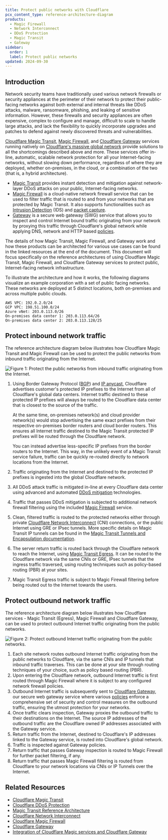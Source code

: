 ```yaml
---
title: Protect public networks with Cloudflare
pcx_content_type: reference-architecture-diagram
products:
  - Magic Firewall
  - Network Interconnect
  - DDoS Protection
  - Magic Transit
  - Gateway
sidebar:
  order: 1
  label: Protect public networks
updated: 2024-09-30
---
```


## Introduction

Network security teams have traditionally used various network firewalls or security appliances at the perimeter of their network to protect their public-facing networks against both external and internal threats like DDoS attacks, malware, ransomware, phishing, and leaking of sensitive information. However, these firewalls and security appliances are often expensive, complex to configure and manage, difficult to scale to handle large attacks, and lack the flexibility to quickly incorporate upgrades and patches to defend against newly discovered threats and vulnerabilities.

[Cloudflare Magic Transit](/magic-transit/), [Magic Firewall](/magic-firewall/), and [Cloudflare Gateway](/cloudflare-one/policies/gateway/) services running natively on [Cloudflare's massive global network](https://www.cloudflare.com/network/) provide solutions to all the shortcomings described above and more. These services offer in-line, automatic, scalable network protection for all your Internet-facing networks, without slowing down performance, regardless of where they are deployed, whether on-premises, in the cloud, or a combination of the two (that is, a hybrid architecture).

- [Magic Transit](https://www.cloudflare.com/network-services/products/magic-transit/) provides instant detection and mitigation against network-layer DDoS attacks on your public, Internet-facing networks.
- [Magic Firewall](/magic-firewall/) is a cloud-native network firewall service that can be used to filter traffic that is routed to and from your networks that are protected by Magic Transit. It also supports functionalities such as [Intrusion Detection](/magic-firewall/about/ids/) (IDS) and [packet capture](/magic-firewall/packet-captures/).
- [Gateway](https://www.cloudflare.com/zero-trust/products/gateway/) is a secure web gateway (SWG) service that allows you to inspect and control Internet bound traffic originating from your network by proxying this traffic through Cloudflare's global network while applying DNS, network and HTTP based [policies](/cloudflare-one/policies/gateway/).

The details of how Magic Transit, Magic Firewall, and Gateway work and how these products can be architected for various use cases can be found in the linked resources at the end of the document. This document will focus specifically on the reference architectures of using Cloudflare Magic Transit, Magic Firewall, and Cloudflare Gateway services to protect public, Internet-facing network infrastructure.

To illustrate the architecture and how it works, the following diagrams visualize an example corporation with a set of public facing networks. These networks are deployed at 5 distinct locations, both on-premises and across multiple public clouds.

```
AWS VPC: 192.0.2.0/24
GCP VPC: 198.51.100.0/24
Azure vNet: 203.0.113.0/26
On-premises data center 1: 203.0.113.64/26
On-premises data center 2: 203.0.113.128/25
```

## Protect inbound network traffic

The reference architecture diagram below illustrates how Cloudflare Magic Transit and Magic Firewall can be used to protect the public networks from inbound traffic originating from the Internet.

![Figure 1: Protect the public networks from inbound traffic originating from the Internet.](~/assets/images/reference-architecture/protect-public-networks-with-cloudflare/figure-1.svg "Figure 1: Protect the public networks from inbound traffic originating from the Internet.")

1. Using Border Gateway Protocol ([BGP](https://www.cloudflare.com/learning/security/glossary/what-is-bgp/)) and [IP anycast](https://www.cloudflare.com/learning/cdn/glossary/anycast-network/), Cloudflare advertises customer's protected IP prefixes to the Internet from all of Cloudflare's global data centers. Internet traffic destined to these protected IP prefixes will always be routed to the Cloudflare data center that is closest to the source of the traffic.

   At the same time, on-premises network(s) and cloud provider network(s) would stop advertising the same exact prefixes from their respective on-premises border routers and cloud border routers. This ensures all Internet traffic destined to the Magic Transit protected IP prefixes will be routed through the Cloudflare network.

   You can instead advertise less-specific IP prefixes from the border routers to the Internet. This way, in the unlikely event of a Magic Transit service failure, traffic can be quickly re-routed directly to network locations from the Internet.

2. Traffic originating from the Internet and destined to the protected IP prefixes is ingested into the global Cloudflare network.
3. All DDoS attack traffic is mitigated in-line at every Cloudflare data center using advanced and automated [DDoS mitigation](/ddos-protection/) technologies.
4. Traffic that passes DDoS mitigation is subjected to additional network firewall filtering using the included [Magic Firewall](/magic-firewall/) service.
5. Clean, filtered traffic is routed to the protected networks either through private [Cloudflare Network Interconnect](/network-interconnect/) (CNI) connections, or the public Internet using GRE or IPsec tunnels. More specific details on Magic Transit IP tunnels can be found in the [Magic Transit Tunnels and Encapsulation documentation](/magic-transit/reference/gre-ipsec-tunnels/).
6. The server return traffic is routed back through the Cloudflare network to reach the Internet, using [Magic Transit Egress](/magic-transit/reference/egress/). It can be routed to the Cloudflare network via the same CNIs or GRE, IPsec tunnels that the ingress traffic traversed, using routing techniques such as policy-based routing (PBR) at your sites.
7. Magic Transit Egress traffic is subject to Magic Firewall filtering before being routed out to the Internet towards the users.

## Protect outbound network traffic

The reference architecture diagram below illustrates how Cloudflare services \- Magic Transit (Egress), Magic Firewall and Cloudflare Gateway, can be used to protect outbound Internet traffic originating from the public networks.

![Figure 2: Protect outbound Internet traffic originating from the public networks.](~/assets/images/reference-architecture/protect-public-networks-with-cloudflare/figure-2.svg "Figure 2: Protect outbound Internet traffic originating from the public networks.")

1. Each site network routes outbound Internet traffic originating from the public networks to Cloudflare, via the same CNIs and IP tunnels that inbound traffic traverses. This can be done at your site through routing techniques of your choice, such as policy based routing (PBR).
2. Upon entering the Cloudflare network, outbound Internet traffic is first routed through Magic Firewall where it is subject to any configured network firewall policies.
3. Outbound Internet traffic is subsequently sent to [Cloudflare Gateway](/cloudflare-one/policies/gateway/), our secure web gateway service where various [policies](/cloudflare-one/policies/gateway/) enforce a comprehensive set of security and control measures on the outbound traffic, ensuring the utmost protection for your networks.
4. Once traffic clears inspection, Gateway proxies the outbound traffic to their destinations on the Internet. The source IP addresses of the outbound traffic are the Cloudflare owned IP addresses associated with the Gateway service.
5. Return traffic from the Internet, destined to Cloudflare's IP addresses linked to the Gateway service, is routed into Cloudflare's global network.
6. Traffic is inspected against Gateway policies.
7. Return traffic that passes Gateway inspection is routed to Magic Firewall for further packet filtering, if any.
8. Return traffic that passes Magic Firewall filtering is routed from Cloudflare to your network locations via CNIs or IP Tunnels over the Internet.

## Related Resources

- [Cloudflare Magic Transit](/magic-transit/)
- [Cloudflare DDoS Protection](/ddos-protection/)
- [Magic Transit Reference Architecture](/reference-architecture/architectures/magic-transit/)
- [Cloudflare Network Interconnect](/network-interconnect/)
- [Cloudflare Magic Firewall](/magic-firewall/)
- [Cloudflare Gateway](/cloudflare-one/policies/gateway/)
- [Integration of Cloudflare Magic services and Cloudflare Gateway](/magic-wan/zero-trust/cloudflare-gateway/)
